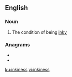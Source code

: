 ==English==

===Noun===
{{en-noun|-}}

# The condition of being [[inky]]

===Anagrams===
* {{l|en|kinesins}}
* {{l|en|skinnies}}

[[ku:inkiness]]
[[vi:inkiness]]